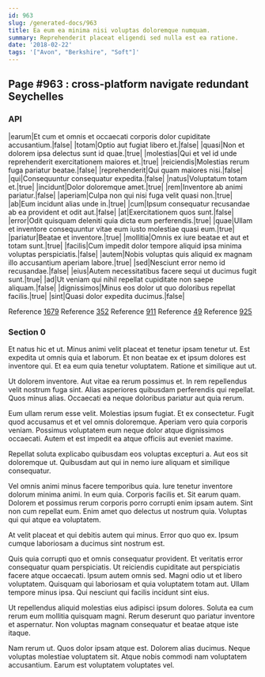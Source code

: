 ```yaml
---
id: 963
slug: /generated-docs/963
title: Ea eum ea minima nisi voluptas doloremque numquam.
summary: Reprehenderit placeat eligendi sed nulla est ea ratione.
date: '2018-02-22'
tags: '["Avon", "Berkshire", "Soft"]'
---
```


## Page #963 : cross-platform navigate redundant Seychelles
### API

|earum|Et cum et omnis et occaecati corporis dolor cupiditate accusantium.|false|
|totam|Optio aut fugiat libero et.|false|
|quasi|Non et dolorem ipsa delectus sunt id quae.|true|
|molestias|Qui et vel id unde reprehenderit exercitationem maiores et.|true|
|reiciendis|Molestias rerum fuga pariatur beatae.|false|
|reprehenderit|Qui quam maiores nisi.|false|
|qui|Consequuntur consequatur expedita.|false|
|natus|Voluptatum totam et.|true|
|incidunt|Dolor doloremque amet.|true|
|rem|Inventore ab animi pariatur.|false|
|aperiam|Culpa non qui nisi fuga velit quasi non.|true|
|ab|Eum incidunt alias unde in.|true|
|cum|Ipsum consequatur recusandae ab ea provident et odit aut.|false|
|at|Exercitationem quos sunt.|false|
|error|Odit quisquam deleniti quia dicta eum perferendis.|true|
|quae|Ullam et inventore consequuntur vitae eum iusto molestiae quasi eum.|true|
|pariatur|Beatae et inventore.|true|
|mollitia|Omnis ex iure beatae et aut et totam sunt.|true|
|facilis|Cum impedit dolor tempore aliquid ipsa minima voluptas perspiciatis.|false|
|autem|Nobis voluptas quis aliquid ex magnam illo accusantium aperiam labore.|true|
|sed|Nesciunt error nemo id recusandae.|false|
|eius|Autem necessitatibus facere sequi ut ducimus fugit sunt.|true|
|ad|Ut veniam qui nihil repellat cupiditate non saepe aliquam.|false|
|dignissimos|Minus eos dolor ut quo doloribus repellat facilis.|true|
|sint|Quasi dolor expedita ducimus.|false|

Reference [1679](/generated-docs/1679)
Reference [352](/generated-docs/352)
Reference [911](/generated-docs/911)
Reference [49](/generated-docs/49)
Reference [925](/generated-docs/925)


### Section 0
Et natus hic et ut. Minus animi velit placeat et tenetur ipsam tenetur ut. Est expedita ut omnis quia et laborum. Et non beatae ex et ipsum dolores est inventore qui. Et ea eum quia tenetur voluptatem. Ratione et similique aut ut.
 Ut dolorem inventore. Aut vitae ea rerum possimus et. In rem repellendus velit nostrum fuga sint. Alias asperiores quibusdam perferendis qui repellat. Quos minus alias. Occaecati ea neque doloribus pariatur aut quia rerum.
 Eum ullam rerum esse velit. Molestias ipsum fugiat. Et ex consectetur.
Fugit quod accusamus et et vel omnis doloremque. Aperiam vero quia corporis veniam. Possimus voluptatem eum neque dolor atque dignissimos occaecati. Autem et est impedit ea atque officiis aut eveniet maxime.
 Repellat soluta explicabo quibusdam eos voluptas excepturi a. Aut eos sit doloremque ut. Quibusdam aut qui in nemo iure aliquam et similique consequatur.
 Vel omnis animi minus facere temporibus quia. Iure tenetur inventore dolorum minima animi. In eum quia. Corporis facilis et. Sit earum quam. Dolorem et possimus rerum corporis porro corrupti enim ipsam autem.
Sint non cum repellat eum. Enim amet quo delectus ut nostrum quia. Voluptas qui qui atque ea voluptatem.
 At velit placeat et qui debitis autem qui minus. Error quo quo ex. Ipsum cumque laboriosam a ducimus sint nostrum est.
 Quis quia corrupti quo et omnis consequatur provident. Et veritatis error consequatur quam perspiciatis. Ut reiciendis cupiditate aut perspiciatis facere atque occaecati. Ipsum autem omnis sed.
Magni odio ut et libero voluptatem. Quisquam qui laboriosam et quia voluptatem totam aut. Ullam tempore minus ipsa. Qui nesciunt qui facilis incidunt sint eius.
 Ut repellendus aliquid molestias eius adipisci ipsum dolores. Soluta ea cum rerum eum mollitia quisquam magni. Rerum deserunt quo pariatur inventore et aspernatur. Non voluptas magnam consequatur et beatae atque iste itaque.
 Nam rerum ut. Quos dolor ipsam atque est. Dolorem alias ducimus. Neque voluptas molestiae voluptatem sit. Atque nobis commodi nam voluptatem accusantium. Earum est voluptatem voluptates vel.
